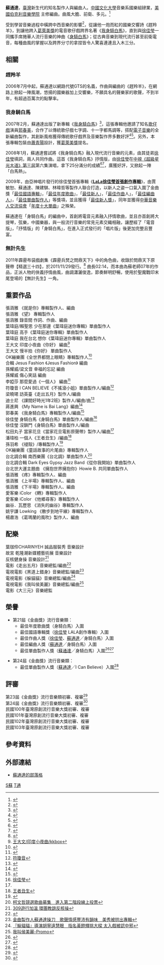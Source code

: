 '''蘇通達'''，[[臺灣|臺灣]]新生代的知名製作人與編曲人。[[中國文化大學|中國文化大學]]音樂系國樂組肄業，[[美國|美國]][[伯克利音樂學院|伯克利音樂學院]]
主修編曲。曲風大膽、前衛、多元。<ref>{{Cite web |url=http://music.douban.com/review/1124729/ |title=电音歌仔戏《我身骑白马》 |access-date=2015-06-09 |archive-date=2019-11-30 |archive-url=https://web.archive.org/web/20191130221527/https://music.douban.com/review/1124729/ |dead-url=no }}</ref>

受到學習音樂過程中橫跨中西音樂的影響<ref>{{Cite web |url=http://reader.roodo.com/lomographer/archives/4990421.html/ |title=葛萊美的驕傲--《我身騎白馬》背後推手--製作人蘇通達 |access-date=2015-06-09 |archive-url=https://web.archive.org/web/20160408141731/http://reader.roodo.com/lomographer/archives/4990421.html |archive-date=2016-04-08 |dead-url=yes }}</ref>，從讓他一炮而紅的國樂交響詩《趕羚羊》，到讓他跨入[[葛萊美獎|葛萊美獎]]的電音歌仔戲跨界名著《[[我身騎白馬|我身騎白馬]]》，直到與[[徐佳瑩|徐佳瑩]]一同攜手席捲華人流行音樂的神曲《[[身騎白馬|身騎白馬]]》；從古典音樂到現代流行甚至前衛電音，每種曲風的掌握以及跨界分寸的拿捏皆令人驚喜連連且入木三分。

== 相關 ==
===趕羚羊===
2006年7月中起，蘇通達以網路代號GTS的名義，作曲與編曲的《趕羚羊》，在網路上掀起一陣風潮，悠揚的國樂器加上交響樂，不願具名的聲樂家的歌聲，不到半年，有超過百萬次的點擊率。

===我身騎白馬===
2007年2月，蘇通達出版了新專輯《[[我身騎白馬|我身騎白馬]]》<ref>{{Cite web |url=http://majormusic.com.tw/ |title=我身騎白馬專屬網站 |access-date=2008-03-23 |archive-url=https://web.archive.org/web/20080323151158/http://majormusic.com.tw/ |archive-date=2008-03-23 |dead-url=yes }}</ref>，這張專輯他邀請了知名[[歌仔戲|歌仔戲]]演員[[郭春美|郭春美]]，合作了以傳統歌仔戲七字調、十一字都馬調等，搭配[[電子音樂|電子音樂]]的全新編曲製作，其創新風格獲得傳統歌仔戲界及音樂製作界多數好評<ref>{{Cite web |url=http://www.wretch.cc/blog/twoproject%26article_id%3D6739696 |title=天王開講之郭春美：『我身騎白馬』的新嘗試 |access-date=2021-05-14 |archive-date=2007-12-31 |archive-url=https://web.archive.org/web/20071231142756/http://www.wretch.cc/blog/twoproject%26article_id%3D6739696 |dead-url=no }}</ref><ref>{{Cite web |url=http://pots.tw/node/675 |title=身騎白馬坐沙發 叛客起乩搖搖樂： 《低級嗨同名專輯》、《我身騎白馬》 |access-date=2008-03-23 |archive-date=2008-03-29 |archive-url=https://web.archive.org/web/20080329032714/http://pots.tw/node/675 |dead-url=no }}</ref>。另外，本張專輯包裝由[[蕭青陽|蕭青陽]]設計，獲[[葛萊美獎|葛萊美獎]]提名。

2008年1月，蘇通達嘗試將《我身騎白馬》融入現代流行音樂的元素，由其徒弟[[徐佳瑩|徐佳瑩]]填詞，兩人共同作曲。這首《我身騎白馬》抒情版，由[[徐佳瑩|徐佳瑩]]在[[中國電視公司|中視]][[超級星光大道_(第三屆)|《超級星光大道》第三屆]]第六集演唱，拿下25分滿分的成績<ref>{{cite web|publisher=中時電子報|url=http://news.yam.com/chinatimes/entertain/200802/20080225458241.html|title=賴聖恩領軍台灣20強 徐佳瑩獲評審滿分激賞|date=2007-02-25|access-date=2008-04-14|archive-date=2008-02-29|archive-url=https://web.archive.org/web/20080229115732/http://news.yam.com/chinatimes/entertain/200802/20080225458241.html|dead-url=no}}</ref><ref>{{cite news|publisher=中央社|title=超級星光大道美國區參賽者 今晚加入戰局|date=2007-03-06}}</ref>，廣獲好評，又掀起一陣「白馬熱」。

2009年，由亞神唱片發行的徐佳瑩首張專輯《'''[[LaLa首張創作專輯|LaLa徐佳瑩首張創作專輯]]'''》，由賈敏恕、蘇通達、陳建騏、林暐哲等製作人聯合打造，以新人之姿一口氣入圍了金曲獎「[[最佳國語專輯獎_(金曲獎)|最佳國語專輯]]」，「[[年度歌曲獎_(金曲獎)|最佳年度歌曲]]」，「[[最佳新人獎_(金曲獎)|最佳新人]]」，「[[最佳作曲人獎_(金曲獎)|最佳作曲]]人」，「[[最佳編曲人獎_(金曲獎)|最佳編曲人]]」，「[[最佳單曲製作人獎_(金曲獎)|最佳單曲製作人]]」等獎項，並且獲得「[[最佳新人獎_(金曲獎)|最佳新人獎]]」，同年並獲得[[中華音樂人交流協會|中華音樂人交流協會]]「[[中華音樂人交流協會#2009.E5.B9.B4|年度十大單曲]]」之殊榮。

蘇通達在「身騎白馬」的編曲中，首創將電音元素融入抒情歌曲，並且亦首創將大提琴，弦樂，中國樂器，與一般流行音樂的常見元素交織相融，讓歷經了「電音版」，「抒情版」的「身騎白馬」，在進入正式發行的「唱片版」後更加完整且豐富。

=== 無計先生 ===
2011年霹靂布袋戲劇集《霹靂兵燹之問鼎天下》中的角色曲，收錄於問鼎天下原聲帶【精選三十四】，於2011/11/29發行。<ref>{{cite web|publisher=霹靂國際多媒體|url=http://www.pili.com.tw/news/2011110817453684510/|title=問鼎天下原聲帶精選34曲目試聽~Part3|date=2011-11-10|access-date=2011-11-24|archive-date=2012-01-18|archive-url=https://web.archive.org/web/20120118075642/http://www.pili.com.tw/news/2011110817453684510/|dead-url=no}}</ref>
曲長02:14，而本曲為蘇老師07年的作品，正派人物的俠義抒情曲風，曲調瀟灑俊逸，節奏鮮明舒暢，使用於聖魔戰印末尾登場的【無計先生】一角。
<br />

==重要作品==
張涵雅 《就是你》專輯製作人、編曲<br />
張涵雅 《望》 專輯製作人<br />
張涵雅 錄音間 作詞、作曲、編曲<br />
葉瑋庭/賴聖恩 少在那邊《葉瑋庭迷你專輯》單曲製作人<br />
葉瑋庭 高手《葉瑋庭迷你專輯》單曲製作人<br />
葉瑋庭 我在台北 想你《葉瑋庭迷你專輯》單曲製作人<br />
王大文 印度小夜曲《你好》 編曲<ref>[http://kkbox.fm/ns1BGQ/ 王大文/印度小夜曲/kkbox]</ref><br />
王大文 慢半拍《你好》 單曲製作人<br />
OK繃樂團《全世界都閉上眼睛》專輯製作人<ref>{{Cite web |url=http://www.nownews.com/n/2014/01/30/1107284/ |title=「OK繃」創作為公益　辭工戰歌壇 |access-date=2014-04-15 |archive-date=2014-04-16 |archive-url=https://web.archive.org/web/20140416235210/http://www.nownews.com/n/2014/01/30/1107284 |dead-url=no }}</ref><br />
合輯 Jesus Fashion 《Jesus Fashion》 編曲 <br />
孫耀威/梁文音 幸福的忘記 編曲<br />
孫耀威 傷心笑話 編曲<br />
李婭莎 那麼愛過《一個人》 編曲<ref>{{Cite web |url=http://www.kkbox.com/tw/tc/album/yyYyfRn2AR6L6o0F9dzd0091-index.html/ |title=李婭莎 一個人，唱情歌 |access-date=2014-04-15 |archive-date=2014-01-28 |archive-url=https://web.archive.org/web/20140128092713/http://www.kkbox.com/tw/tc/album/yyYyfRn2AR6L6o0F9dzd0091-index.html/ |dead-url=no }}</ref><br />
符瓊音 I CAN BELIEVE《不搖滾小姐》單曲製作人/編曲<ref>[[:符瓊音/|符瓊音]]</ref><br />
梁曉珺 訪英臺《走出五月》製作人/編曲<br />
迪士尼 《課間好時光1年2班》製作人/編曲/曲<ref>{{Cite web |url=http://funmart.aptg.com.tw/product/show/10317/ |title=課間好時光電視原聲帶 |access-date=2014-04-15 |archive-date=2014-04-16 |archive-url=https://web.archive.org/web/20140416192004/http://funmart.aptg.com.tw/product/show/10317/ |dead-url=yes }}</ref><br />
蔣進興 《My Name is Bai Lang》編曲<ref>{{Cite web |url=http://music.yule.sohu.com/20080605/n257293823.shtml/ |title=郭英男之子蒋进兴 金曲奖入围大黑马 |access-date=2014-04-15 |archive-date=2016-03-04 |archive-url=https://web.archive.org/web/20160304220611/http://music.yule.sohu.com/20080605/n257293823.shtml/ |dead-url=no }}</ref><br />
郭春美 《我身騎白馬》專輯製作人/編曲<ref>{{Cite web |url=http://www.books.com.tw/exep/cdfile.php?item=0020125754%2F |title=我身騎白馬 WHITE HORSE / 春美歌劇團、蘇通達 |access-date=2018-06-15 |archive-date=2016-03-04 |archive-url=https://web.archive.org/web/20160304130305/http://www.books.com.tw/exep/cdfile.php?item=0020125754%2F |dead-url=no }}</ref><br />
徐佳瑩 身騎白馬《身騎白馬》單曲製作人/編曲<ref name="#1">[[:徐佳瑩/|徐佳瑩]]</ref><br />
徐佳瑩 沒鎖門《身騎白馬》單曲製作人/編曲<br />
松田丸子 當家花旦《當家花旦電影原聲帶》製作人/編曲<ref name="#1"/><br />
潘瑋柏 一個人《王者丑生》/編曲<ref>[[:王者丑生/|王者丑生]]</ref><br />
孫羽希 《褪殼》/專輯製作人<ref>{{Cite web |url=http://www.nownews.com/n/2014/12/24/1555172/ |title=孫羽希首張專輯「褪殼」發行　憲哥送「巨麥」祝大賣 |access-date=2015-06-09 |archive-date=2016-03-05 |archive-url=https://web.archive.org/web/20160305010105/http://www.nownews.com/n/2014/12/24/1555172/ |dead-url=no }}</ref><br />
OK繃樂團《童話故事的片尾曲》專輯製作人<br />
台北調合輯  南西樂團《台北調》單曲製作人<ref>[http://www.nownews.com/fifa2014/n/2014/08/23/1382738/ 柯文哲競選歌曲募集　進入第二階段線上投票]</ref><br />
台北調合輯  Dark Eyes Gypsy Jazz Band《從你我開始》單曲製作人<br />
台北世大運主題曲 《擁抱世界擁抱你》Howie B. 共同單曲製作人<br />
張涵雅 《疼》專輯製作人、編曲<br />
張涵雅 《上半場》專輯製作人、編曲<br />
張涵雅 《下半場》專輯製作人、編曲<br />
愛客樂 iColor 《轉》專輯製作人<br />
愛客樂 iColor 《他鄉尋客》專輯製作人<br />
幽谷．瓦歷思 《消失的幽谷》專輯製作人<br />
姚宇謙 Lowking 《散步到地平線》專輯製作人<br />
楊肅浩 《葛瑪蘭的風吹》製作人、編曲<br />

==配樂==
葉珈伶CHARINYEH  誠品服裝秀  音樂設計<br />
故宮 乾隆潮新媒體藝術展 音樂設計<br />
反核健身操 音樂設計<ref>[http://history.n.yam.com/newtalk/life/20130306/20130306268263.html?select=http://n.yam.com/tlt/life/20130418/20130418396848.html/ 309遊行加溫 環團教跳反核操 ]</ref><br />
電影《走出五月》音樂總監/編曲<ref>{{Cite web |url=http://www.iwant-radio.com/showinformation.php?sisn=25094%2F |title=合輯『走出五月電影寫真原聲帶』介紹  |access-date=2021-05-14 |archive-date=2019-08-28 |archive-url=https://web.archive.org/web/20190828023748/http://www.iwant-radio.com/showinformation.php?sisn=25094%2F |dead-url=no }}</ref><br />
電視電影《黑道上錯身》音樂總監/編曲<ref>[http://movie.videoland.com.tw/new_news.asp?news_sno=15134/ 金曲製作人蘇通達操刀　歌聲情感豐沛有韻味　美秀被拱出專輯 ]{{Dead link|date=2018年6月 |bot=InternetArchiveBot |fix-attempted=no }}</ref><br />
電視電影《躲貓貓》音樂總監/編曲<ref>[http://movie.videoland.com.tw/new_news.asp?news_sno=15104/ 『躲貓貓』導演胡寧遠慧眼　指名黃鐙輝挑大樑 太入戲被認中邪 ]{{Dead link|date=2018年6月 |bot=InternetArchiveBot |fix-attempted=no }}</ref><br />
電視電影《我叫侯美麗》音樂總監/編曲<ref>[http://tavis.tw/m/2000-1000-10005872.php/ 我叫侯美麗-Promo]</ref><br />
電影《大三元》音樂總監

==榮譽==
*第21屆《金曲獎》流行音樂類：
**最佳年度歌曲獎（身騎白馬）入圍
**最佳國語專輯獎（[[徐佳瑩|徐佳瑩]] LALA創作專輯）入圍
**最佳作曲人獎（[[徐佳瑩|徐佳瑩]]、[[蘇通達|蘇通達]]╱身騎白馬）入圍
**最佳編曲人獎（[[蘇通達|蘇通達]]╱身騎白馬）入圍
**最佳單曲製作人獎（[[蘇通達|蘇通達]]╱身騎白馬）入圍<ref>{{Cite web |url=http://stars.udn.com/star/StarsContent/Content25434/ |title=2010金曲獎入圍公佈 |access-date=2014-04-02 |archive-date=2014-04-07 |archive-url=https://web.archive.org/web/20140407072343/http://stars.udn.com/star/StarsContent/Content25434/ |dead-url=no }}</ref><ref>{{Cite web |url=http://stars.udn.com/star/StarsContent/Content25433/#27 |title=2010第21屆金曲獎入圍名單 |access-date=2014-04-02 |archive-date=2010-05-16 |archive-url=https://web.archive.org/web/20100516183448/http://stars.udn.com/star/StarsContent/Content25433/#27 |dead-url=no }}</ref>

*第24屆《金曲獎》流行音樂類：
**最佳單曲製作人獎（[[蘇通達|蘇通達]]╱I Can Believe）入圍<ref>{{Cite web |url=http://www.bamid.gov.tw/BAMID/Code/NewListContent63.aspx?id=dbcfc47e-4bfe-4559-ba81-ac023038f09a |title=第24屆金曲獎流行音樂類入圍名單 |access-date=2014-04-02 |archive-date=2014-04-07 |archive-url=https://web.archive.org/web/20140407082733/http://www.bamid.gov.tw/BAMID/Code/NewListContent63.aspx?id=dbcfc47e-4bfe-4559-ba81-ac023038f09a |dead-url=no }}</ref>

==評審==
第23屆《金曲獎》流行音樂類初審、複審<ref>{{Cite web |url=http://www.appledaily.com.tw/appledaily/article/headline/20120624/34321252 |title=林宥嘉腹痛沒穿紅內褲 Hebe臨陣削臉 |access-date=2014-04-02 |archive-date=2016-03-10 |archive-url=https://web.archive.org/web/20160310144255/http://www.appledaily.com.tw/appledaily/article/headline/20120624/34321252/ |dead-url=no }}</ref><br />

第24屆《金曲獎》流行音樂類初審、複審<ref>{{Cite web |url=http://www.appledaily.com.tw/realtimenews/article/new/20130706/221040/ |title=【金曲獎】判官點名錄 |access-date=2014-04-02 |archive-date=2015-09-24 |archive-url=https://web.archive.org/web/20150924143244/http://www.appledaily.com.tw/realtimenews/article/new/20130706/221040/ |dead-url=no }}</ref><br />
民國100年臺灣原創流行音樂大獎初審、複審<br />
民國101年臺灣原創流行音樂大獎初審、複審<br />
民國102年臺灣原創流行音樂大獎初審、複審<br />
民國103年臺灣原創流行音樂大獎初審、複審<br />

==參考資料==
{{reflist}}

==外部連結==
*[http://www.wretch.cc/blog/whitemotor 蘇通達的部落格] {{Wayback|url=http://www.wretch.cc/blog/whitemotor |date=20131227132434 }}

[[Category:台灣作曲家|S蘇]]
[[Category:蘇姓|T通]]